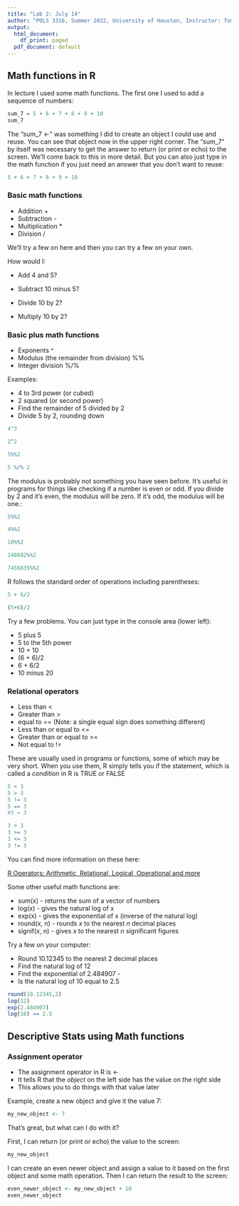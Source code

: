 ```yaml
---
title: "Lab 2: July 14"
author: "POLS 3316, Summer 2022, University of Houston, Instructor: Tom Hanna"
output:
  html_document:
    df_print: paged
  pdf_document: default
---
```


## Math functions in R

In lecture I used some math functions. The first one I used to add a sequence of numbers:

```r

sum_7 = 5 + 6 + 7 + 8 + 9 + 10
sum_7 

```

The "sum_7 <-" was something I did to create an object I could use and reuse. You can see that object now in the upper right corner. The "sum_7" by itself was necessary to get the answer to return (or print or echo) to the screen. We'll come back to this in more detail. But you can also just type in the math function if you just need an answer that you don't want to reuse:

```r
5 + 6 + 7 + 8 + 9 + 10

```

### Basic math functions

- Addition +
- Subtraction -
- Multiplication *
- Division /

We'll try a few on here and then you can try a few on your own.

How would I:

- Add 4 and 5?

- Subtract 10 minus 5?

- Divide 10 by 2?

- Multiply 10 by 2?

### Basic plus math functions

- Exponents ^
- Modulus (the remainder from division) %%
- Integer division %/%

Examples:

- 4 to 3rd power (or cubed)
- 2 squared (or second power)
- Find the remainder of 5 divided by 2
- Divide 5 by 2, rounding down

```r

4^3

2^2

5%%2

5 %/% 2

```

The modulus is probably not something you have seen before. It's useful in programs for things like checking if a number is even or odd. If you divide by 2 and it's even, the modulus will be zero. If it's odd, the modulus will be one.:

```r

5%%2

4%%2

10%%2

248682%%2

7456835%%2

```

R follows the standard order of operations including parentheses:

```r
5 + 6/2

(5+6)/2
```


Try a few problems. You can just type in the console area (lower left):

- 5 plus 5
- 5 to the 5th power
- 10 + 10
- (6 + 6)/2
- 6 + 6/2
- 10 minus 20

### Relational operators

- Less than <
- Greater than >
- equal to == (Note: a single equal sign does something different)
- Less than or equal to <=
- Greater than or equal to >=
- Not equal to !=

These are usually used in programs or functions, some of which may be very short. When you use them, R simply tells you if the statement, which is called a *condition* in R is TRUE or FALSE

```r

5 < 3
5 > 3
5 != 3
5 == 3
#5 = 3

```

```r

3 > 3
3 >= 3
3 <= 3
3 != 3

```

You can find more information on these here:

[R Operators: Arithmetic, Relational, Logical, Operational and more](https://www.datamentor.io/r-programming/operator/)

Some other useful math functions are:

- sum(x) - returns the sum of a vector of numbers 
- log(x) - gives the natural log of x
- exp(x) - gives the exponential of x (inverse of the natural log)
- round(x, n) - rounds *x* to the nearest *n* decimal places
- signif(x, n) - gives *x* to the nearest *n* significant figures


Try a few on your computer:

- Round 10.12345 to the nearest 2 decimal places
- Find the natural log of 12
- Find the exponential of 2.484907 -
- Is the natural log of 10 equal to 2.5







```r

round(10.12345,2)
log(12)
exp(2.484907)
log(10) == 2.5

```

## Descriptive Stats using Math functions

### Assignment operator

- The assignment operator in R is <-
- It tells R that the *object* on the left side has the value on the right side
- This allows you to do things with that value later

Example, create a new object and give it the value 7:

```r

my_new_object <- 7

```
That's great, but what can I do with it? 

First, I can return (or print or echo) the value to the screen:

```r

my_new_object
```
I can create an even newer object and assign a value to it based on the first object and some math operation. Then I can return the result to the screen:

```r

even_newer_object <- my_new_object + 10
even_newer_object

```


